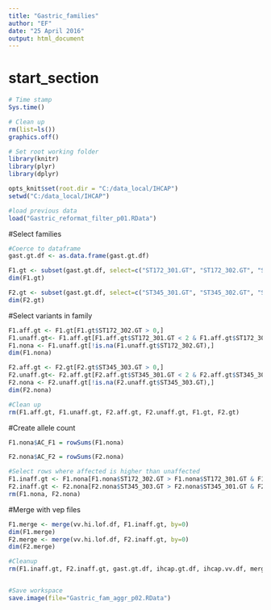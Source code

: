 ```yaml
---
title: "Gastric_families"
author: "EF"
date: "25 April 2016"
output: html_document
---
```

# start_section
 
```r

# Time stamp
Sys.time()

# Clean up
rm(list=ls())
graphics.off()

# Set root working folder
library(knitr)
library(plyr)
library(dplyr)

opts_knit$set(root.dir = "C:/data_local/IHCAP")
setwd("C:/data_local/IHCAP")

#load previous data
load("Gastric_reformat_filter_p01.RData")

```

#Select families
```r
#Coerce to dataframe
gast.gt.df <- as.data.frame(gast.gt.df)

F1.gt <- subset(gast.gt.df, select=c("ST172_301.GT", "ST172_302.GT", "ST172_303.GT"))
dim(F1.gt)

F2.gt <- subset(gast.gt.df, select=c("ST345_301.GT", "ST345_302.GT", "ST345_303.GT"))
dim(F2.gt)

```

#Select variants in family
```r
F1.aff.gt <- F1.gt[F1.gt$ST172_302.GT > 0,]
F1.unaff.gt<- F1.aff.gt[F1.aff.gt$ST172_301.GT < 2 & F1.aff.gt$ST172_303.GT < 2,]
F1.nona <- F1.unaff.gt[!is.na(F1.unaff.gt$ST172_302.GT),]
dim(F1.nona)

F2.aff.gt <- F2.gt[F2.gt$ST345_303.GT > 0,]
F2.unaff.gt<- F2.aff.gt[F2.aff.gt$ST345_301.GT < 2 & F2.aff.gt$ST345_302.GT < 2,]
F2.nona <- F2.unaff.gt[!is.na(F2.unaff.gt$ST345_303.GT),]
dim(F2.nona)

#Clean up
rm(F1.aff.gt, F1.unaff.gt, F2.aff.gt, F2.unaff.gt, F1.gt, F2.gt)

```

#Create allele count
```r
F1.nona$AC_F1 = rowSums(F1.nona)

F2.nona$AC_F2 = rowSums(F2.nona)

#Select rows where affected is higher than unaffected
F1.inaff.gt <- F1.nona[F1.nona$ST172_302.GT > F1.nona$ST172_301.GT & F1.nona$ST172_302.GT > F1.nona$ST172_303.GT,]
F2.inaff.gt <- F2.nona[F2.nona$ST345_303.GT > F2.nona$ST345_301.GT & F2.nona$ST345_303.GT > F2.nona$ST345_302.GT,]
rm(F1.nona, F2.nona)
```

#Merge with vep files
```r
F1.merge <- merge(vv.hi.lof.df, F1.inaff.gt, by=0)
dim(F1.merge)
F2.merge <- merge(vv.hi.lof.df, F2.inaff.gt, by=0)
dim(F2.merge)

#Cleanup
rm(F1.inaff.gt, F2.inaff.gt, gast.gt.df, ihcap.gt.df, ihcap.vv.df, merged.df, pass.df, vv.hi.lof.df, high_impact_lof, gt.msk.mx)


#Save workspace
save.image(file="Gastric_fam_aggr_p02.RData")
```
